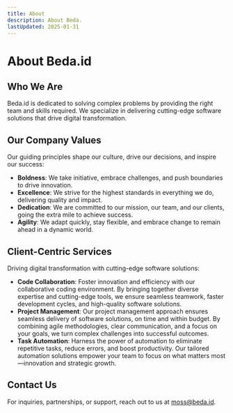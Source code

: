 ```yaml
---
title: About
description: About Beda.
lastUpdated: 2025-01-31
---
```


# About Beda.id

## Who We Are

Beda.id is dedicated to solving complex problems by providing the right team and skills required. We specialize in delivering cutting-edge software solutions that drive digital transformation.

## Our Company Values

Our guiding principles shape our culture, drive our decisions, and inspire our success:

- **Boldness**: We take initiative, embrace challenges, and push boundaries to drive innovation.
- **Excellence**: We strive for the highest standards in everything we do, delivering quality and impact.
- **Dedication**: We are committed to our mission, our team, and our clients, going the extra mile to achieve success.
- **Agility**: We adapt quickly, stay flexible, and embrace change to remain ahead in a dynamic world.

## Client-Centric Services

Driving digital transformation with cutting-edge software solutions:

- **Code Collaboration**: Foster innovation and efficiency with our collaborative coding environment. By bringing together diverse expertise and cutting-edge tools, we ensure seamless teamwork, faster development cycles, and high-quality software solutions.
- **Project Management**: Our project management approach ensures seamless delivery of software solutions, on time and within budget. By combining agile methodologies, clear communication, and a focus on your goals, we turn complex challenges into successful outcomes.
- **Task Automation**: Harness the power of automation to eliminate repetitive tasks, reduce errors, and boost productivity. Our tailored automation solutions empower your team to focus on what matters most—innovation and strategic growth.

## Contact Us

For inquiries, partnerships, or support, reach out to us at [moss@beda.id](mailto:moss@beda.id).
